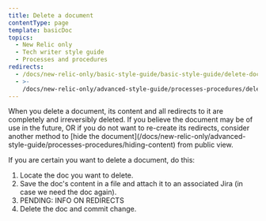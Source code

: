 ```yaml
---
title: Delete a document
contentType: page
template: basicDoc
topics:
  - New Relic only
  - Tech writer style guide
  - Processes and procedures
redirects:
  - /docs/new-relic-only/basic-style-guide/basic-style-guide/delete-document
  - >-
    /docs/new-relic-only/advanced-style-guide/processes-procedures/delete-document
---
```


<Callout variant="caution">
  When you delete a document, its content and all redirects to it are completely and irreversibly deleted. If you believe the document may be of use in the future, OR if you do not want to re-create its redirects, consider another method to [hide the document](/docs/new-relic-only/advanced-style-guide/processes-procedures/hiding-content) from public view.
</Callout>

If you are certain you want to delete a document, do this:

1. Locate the doc you want to delete. 
2. Save the doc's content in a file and attach it to an associated Jira (in case we need the doc again).
3. PENDING: INFO ON REDIRECTS
4. Delete the doc and commit change. 
